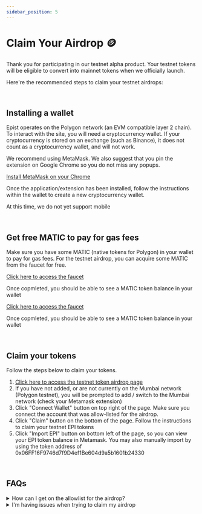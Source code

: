 ```yaml
---
sidebar_position: 5
---
```


# Claim Your Airdrop 🪙

Thank you for participating in our testnet alpha product. Your testnet tokens will be eligible to convert into mainnet tokens when we officially launch. 

Here're the recommended steps to claim your testnet airdrops:
<TOCInline toc={toc} />

<br/>

## Installing a wallet
Epist operates on the Polygon network (an EVM compatible layer 2 chain). To interact with the site, you will need a cryptocurrency wallet. If your cryptocurrency is stored on an exchange (such as Binance), it does not count as a cryptocurrency wallet, and will not work. <br/>

We recommend using MetaMask. We also suggest that you pin the extension on Google Chrome so you do not miss any popups. 

<Tabs>
  <TabItem value="1" label="Desktop">
    <a href="https://chrome.google.com/webstore/detail/metamask/nkbihfbeogaeaoehlefnkodbefgpgknn?hl=en">Install MetaMask on your Chrome</a>
    <p>Once the application/extension has been installed, follow the instructions within the wallet to create a new cryptocurrency wallet.</p>
  </TabItem>
  <TabItem value="2" label="Mobile">
    <p>At this time, we do not yet support mobile</p>
  </TabItem>
</Tabs>

<br/>

## Get free MATIC to pay for gas fees
Make sure you have some MATIC (native tokens for Polygon) in your wallet to pay for gas fees. For the testnet airdrop, you can acquire some MATIC from the faucet for free. 

<Tabs>
  <TabItem value="1" label="Alchemy Faucet" default>
    <a href="https://mumbaifaucet.com/">Click here to access the faucet</a>
    <p>Once copmleted, you should be able to see a MATIC token balance in your wallet</p>
  </TabItem>
  <TabItem value="2" label="Polygon Faucet">
    <a href="https://faucet.polygon.technology/">Click here to access the faucet</a>
    <p>Once copmleted, you should be able to see a MATIC token balance in your wallet</p>
  </TabItem>
</Tabs>

<br/>

## Claim your tokens
Follow the steps below to claim your tokens. 

1. [Click here to access the testnet token airdrop page](https://testnetairdrop.epist.xyz/)
2. If you have not added, or are not currently on the Mumbai network (Polygon testnet), you will be prompted to add / switch to the Mumbai network (check your Metamask extension)
3. Click "Connect Wallet" button on top right of the page. Make sure you connect the account that was allow-listed for the airdrop. 
4. Click "Claim" button on the bottom of the page. Follow the instructions to claim your testnet EPI tokens
5. Click "Import EPI" button on bottom left of the page, so you can view your EPI token balance in Metamask. You may also manually import by using the token address of 0x06FF16F9746d7f9D4ef1Be604d9a5b1601b24330

<br/>

## FAQs
<details>
  <summary>How can I get on the allowlist for the airdrop?</summary>
  <div>
    <div>Head to our Discord and Twitter to find active rewards opportunities, incl. weekly questions contests. By participating meaningfully in our social media discussions / events, you will also get identified by our moderators for additional token eligibility</div>
  </div>
</details>
<details>
  <summary>I'm having issues when trying to claim my airdrop</summary>
  <div>
    <div>Try the following steps: 1) disable any other wallet extension on your browser (except Metamask), 2) disconnect your Metamask and try reconnecting </div>
    <div>If you still experience challenges, tag a moderator/admin on discord and we'll be happy to help. </div>
  </div>
</details>